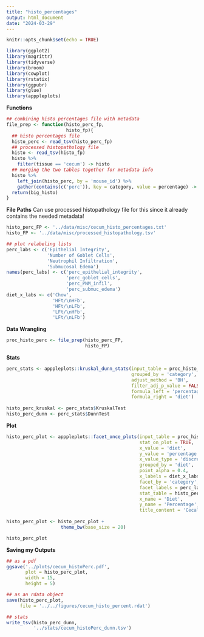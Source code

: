 ```yaml
---
title: "histo_percentages"
output: html_document
date: "2024-03-29"
---
```


```r
knitr::opts_chunk$set(echo = TRUE)
```

```r
library(ggplot2)
library(magrittr)
library(tidyverse)
library(broom)
library(cowplot)
library(rstatix)
library(ggpubr)
library(glue)
library(apppleplots)
```

**Functions**
```r
## combining histo percentages file with metadata
file_prep <- function(histo_perc_fp,
                      histo_fp){
  ## histo percentages file
  histo_perc <- read_tsv(histo_perc_fp)
  ## processed histopathology file
  histo <- read_tsv(histo_fp)
  histo %>% 
    filter(tissue == 'cecum') -> histo
  ## merging the two tables together for metadata info
  histo %>% 
    left_join(histo_perc, by = 'mouse_id') %>% 
    gather(contains(c('perc')), key = category, value = percentage) -> big_histo
  return(big_histo)
}
```

**File Paths**
Can use processed histopathology file for this since it already contains the needed metadata!
```r
histo_perc_FP <- '../data/misc/cecum_histo_percentages.txt'
histo_FP <- '../data/misc/processed_histopathology.tsv'

## plot relabeling lists
perc_labs <- c('Epithelial Integrity',
               'Number of Goblet Cells',
               'Neutrophil Infiltration',
               'Submucosal Edema')
names(perc_labs) <- c('perc_epithelial_integrity',
                      'perc_goblet_cells',
                      'perc_PNM_infil',
                      'perc_submuc_edema')
diet_x_labs <- c('Chow',
                 'HFt/\nHFb',
                 'HFt/\nLFb',
                 'LFt/\nHFb',
                 'LFt/\nLFb')
```

**Data Wrangling**
```r
proc_histo_perc <- file_prep(histo_perc_FP,
                             histo_FP)
```
**Stats**
```r
perc_stats <- apppleplots::kruskal_dunn_stats(input_table = proc_histo_perc,
                                              grouped_by = 'category',
                                              adjust_method = 'BH',
                                              filter_adj_p_value = FALSE,
                                              formula_left = 'percentage',
                                              formula_right = 'diet')
  
histo_perc_kruskal <- perc_stats$KruskalTest
histo_perc_dunn <- perc_stats$DunnTest
```

**Plot**
```r
histo_perc_plot <- apppleplots::facet_once_plots(input_table = proc_histo_perc,
                                                 stat_on_plot = TRUE,
                                                 x_value = 'diet',
                                                 y_value = 'percentage',
                                                 x_value_type = 'discrete',
                                                 grouped_by = 'diet',
                                                 point_alpha = 0.4,
                                                 x_labels = diet_x_labs,
                                                 facet_by = 'category',
                                                 facet_labels = perc_labs,
                                                 stat_table = histo_perc_dunn,
                                                 x_name = 'Diet',
                                                 y_name = 'Percentage',
                                                 title_content = 'Cecal High Histopathology Scores per Diet')
  
histo_perc_plot <- histo_perc_plot +
                    theme_bw(base_size = 20)

histo_perc_plot
```

**Saving my Outputs**
```r
## as a pdf
ggsave('../plots/cecum_histoPerc.pdf',
       plot = histo_perc_plot,
       width = 15,
       height = 5)

## as an rdata object 
save(histo_perc_plot,
     file = '../../figures/cecum_histo_percent.rdat')

## stats 
write_tsv(histo_perc_dunn,
          '../stats/cecum_histoPerc_dunn.tsv')
```

